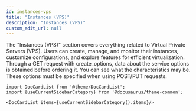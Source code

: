 ```yaml
---
id: instances-vps
title: "Instances (VPS)"
description: "Instances (VPS)"
custom_edit_url: null
---
```




The "Instances (VPS)" section covers everything related to Virtual Private Servers (VPS). Users can create, manage, and monitor their instances, customize configurations, and explore features for efficient virtualization.
Through a GET request with create_options, data about the service options is obtained before ordering it. You can see what the characteristics may be. These options must be specified when using POST/PUT requests.




```mdx-code-block
import DocCardList from '@theme/DocCardList';
import {useCurrentSidebarCategory} from '@docusaurus/theme-common';

<DocCardList items={useCurrentSidebarCategory().items}/>
```
      